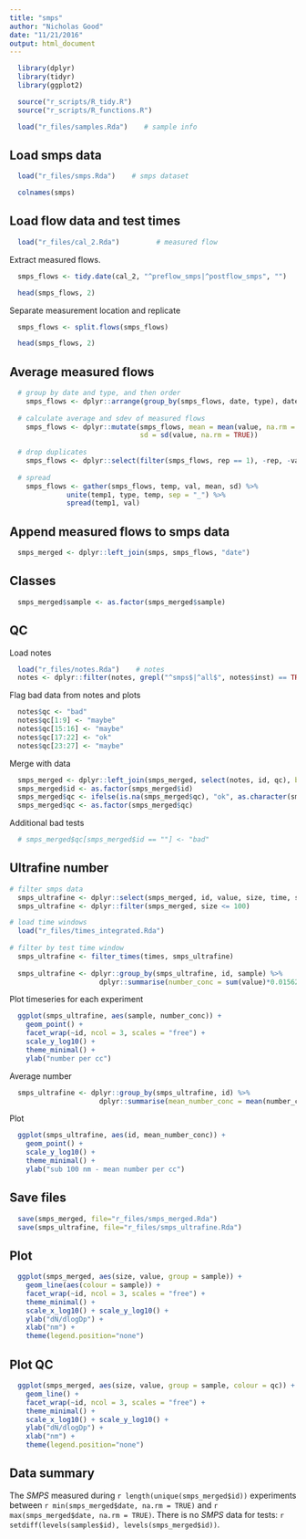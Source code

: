 ```yaml
---
title: "smps"
author: "Nicholas Good"
date: "11/21/2016"
output: html_document
---
```


```r
  library(dplyr)
  library(tidyr)
  library(ggplot2)
```

```r
  source("r_scripts/R_tidy.R")
  source("r_scripts/R_functions.R")
```

```r
  load("r_files/samples.Rda")    # sample info
```

## Load smps data

```r
  load("r_files/smps.Rda")    # smps dataset
```

```r
  colnames(smps)
```

## Load flow data and test times

```r
  load("r_files/cal_2.Rda")         # measured flow
```

Extract measured flows.

```r
  smps_flows <- tidy.date(cal_2, "^preflow_smps|^postflow_smps", "")
```

```r
  head(smps_flows, 2)
```

Separate measurement location and replicate

```r
  smps_flows <- split.flows(smps_flows)
```

```r
  head(smps_flows, 2)
```

## Average measured flows

```r
  # group by date and type, and then order
    smps_flows <- dplyr::arrange(group_by(smps_flows, date, type), date)
  
  # calculate average and sdev of measured flows
    smps_flows <- dplyr::mutate(smps_flows, mean = mean(value, na.rm = TRUE),
                                sd = sd(value, na.rm = TRUE))
    
  # drop duplicates
    smps_flows <- dplyr::select(filter(smps_flows, rep == 1), -rep, -value)
    
  # spread
    smps_flows <- gather(smps_flows, temp, val, mean, sd) %>% 
              unite(temp1, type, temp, sep = "_") %>% 
              spread(temp1, val)
```

## Append measured flows to smps data

```r
  smps_merged <- dplyr::left_join(smps, smps_flows, "date")
```

## Classes

```r
  smps_merged$sample <- as.factor(smps_merged$sample)
```

## QC

Load notes

```r
  load("r_files/notes.Rda")    # notes
  notes <- dplyr::filter(notes, grepl("^smps$|^all$", notes$inst) == TRUE)
```

Flag bad data from notes and plots

```r
  notes$qc <- "bad"
  notes$qc[1:9] <- "maybe"
  notes$qc[15:16] <- "maybe"
  notes$qc[17:22] <- "ok"
  notes$qc[23:27] <- "maybe"
```

Merge with data

```r
  smps_merged <- dplyr::left_join(smps_merged, select(notes, id, qc), by = "id")
  smps_merged$id <- as.factor(smps_merged$id)
  smps_merged$qc <- ifelse(is.na(smps_merged$qc), "ok", as.character(smps_merged$qc))
  smps_merged$qc <- as.factor(smps_merged$qc)
```

Additional bad tests

```r
  # smps_merged$qc[smps_merged$id == ""] <- "bad"
```

## Ultrafine number

```r
# filter smps data
  smps_ultrafine <- dplyr::select(smps_merged, id, value, size, time, sample)
  smps_ultrafine <- dplyr::filter(smps_merged, size <= 100)

# load time windows
  load("r_files/times_integrated.Rda")
  
# filter by test time window
  smps_ultrafine <- filter_times(times, smps_ultrafine)
  
  smps_ultrafine <- dplyr::group_by(smps_ultrafine, id, sample) %>%
                      dplyr::summarise(number_conc = sum(value)*0.015625355)
```

Plot timeseries for each experiment

```r
  ggplot(smps_ultrafine, aes(sample, number_conc)) +
    geom_point() +
    facet_wrap(~id, ncol = 3, scales = "free") +
    scale_y_log10() +
    theme_minimal() + 
    ylab("number per cc")
```

Average number

```r
  smps_ultrafine <- dplyr::group_by(smps_ultrafine, id) %>%
                      dplyr::summarise(mean_number_conc = mean(number_conc))
```

Plot

```r
  ggplot(smps_ultrafine, aes(id, mean_number_conc)) +
    geom_point() +
    scale_y_log10() +
    theme_minimal() + 
    ylab("sub 100 nm - mean number per cc")
```

## Save files

```r
  save(smps_merged, file="r_files/smps_merged.Rda")
  save(smps_ultrafine, file="r_files/smps_ultrafine.Rda")
```

## Plot

```r
  ggplot(smps_merged, aes(size, value, group = sample)) +
    geom_line(aes(colour = sample)) +
    facet_wrap(~id, ncol = 3, scales = "free") +
    theme_minimal() +
    scale_x_log10() + scale_y_log10() +
    ylab("dN/dlogDp") +
    xlab("nm") +
    theme(legend.position="none")
```

## Plot QC

```r
  ggplot(smps_merged, aes(size, value, group = sample, colour = qc)) +
    geom_line() +
    facet_wrap(~id, ncol = 3, scales = "free") +
    theme_minimal() +
    scale_x_log10() + scale_y_log10() +
    ylab("dN/dlogDp") +
    xlab("nm") +
    theme(legend.position="none")
```

## Data summary

The $SMPS$ measured during `r length(unique(smps_merged$id))` experiments between `r min(smps_merged$date, na.rm = TRUE)` and `r max(smps_merged$date, na.rm = TRUE)`. There is no $SMPS$ data for tests: `r setdiff(levels(samples$id), levels(smps_merged$id))`.
